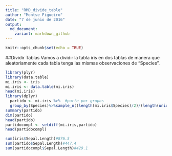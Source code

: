 ```yaml
---
title: "RMD_divide_table"
author: "Montse Figueiro"
date: "7 de junio de 2016"
output:
  md_document:
    variant: markdown_github
---
```


```r
knitr::opts_chunk$set(echo = TRUE)
```

##Dividir Tablas
Vamos a dividir la tabla iris en dos tablas de manera que aleatoriamente cada tabla tenga las mismas observaciones de "Species".

```r
library(plyr)
library(data.table)
mi.iris <- iris
mi.iris <- data.table(mi.iris)
head(mi.iris)
library(dplyr)
  partido <- mi.iris %>%  #parte por grupos
  group_by(Species)%>%sample_n((length(mi.iris$Species)/2)/(length(unique(mi.iris$Species))),replace=FALSE)
summary(partido)
dim(partido)
head(partido)
partidocompl <- setdiff(mi.iris,partido)
head(partidocompl)
```
```r
sum(iris$Sepal.Length)#876.5
sum(partido$Sepal.Length)#447.4
sum(partidocompl$Sepal.Length)#429.1
```
